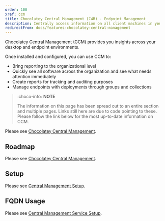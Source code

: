 ```yaml
---
order: 100
xref: ccm
title: Chocolatey Central Management (C4B) - Endpoint Management
description: Centrally access information on all client machines in your environment
redirectFrom: docs/features-chocolatey-central-management
---
```


Chocolatey Central Management (CCM) provides you insights across your desktop and endpoint environments.

Once installed and configured, you can use CCM to:

* Bring reporting to the organizational level
* Quickly see all software across the organization and see what needs attention immediately
* Create reports for tracking and auditing purposes
* Manage endpoints with deployments through groups and collections

> :choco-info: **NOTE**
>
> The information on this page has been spread out to an entire section and multiple pages. Links still here are due to code pointing to these. Please follow the link below for the most up-to-date information on CCM.

Please see [Chocolatey Central Management](xref:central-management).

## Roadmap

Please see [Chocolatey Central Management](xref:central-management#roadmap).

## Setup

Please see [Central Management Setup](xref:ccm-setup).

## FQDN Usage

Please see [Central Management Service Setup](xref:ccm-service#fqdn-usage).
